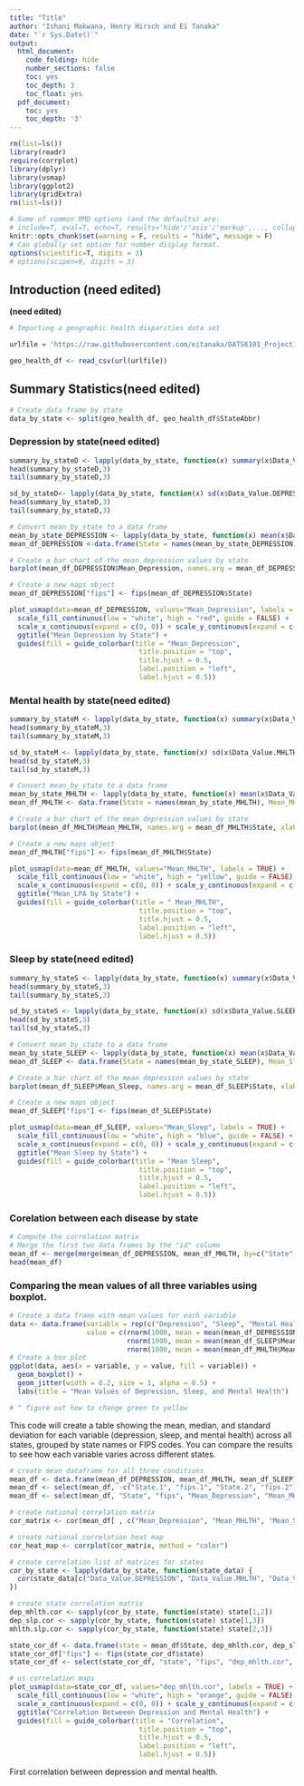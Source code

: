 ```yaml
---
title: "Title"
author: "Ishani Makwana, Henry Hirsch and Ei Tanaka"
date: "`r Sys.Date()`"
output:
  html_document:
    code_folding: hide
    number_sections: false
    toc: yes
    toc_depth: 3
    toc_float: yes
  pdf_document:
    toc: yes
    toc_depth: '3'
---
```


```r
rm(list=ls())
library(readr)
require(corrplot)
library(dplyr)
library(usmap)
library(ggplot2)
library(gridExtra)
rm(list=ls())
```

```r
# Some of common RMD options (and the defaults) are: 
# include=T, eval=T, echo=T, results='hide'/'asis'/'markup',..., collapse=F, warning=T, message=T, error=T, cache=T, fig.width=6, fig.height=4, fig.dim=c(6,4) #inches, fig.align='left'/'center','right', 
knitr::opts_chunk$set(warning = F, results = "hide", message = F)
# Can globally set option for number display format.
options(scientific=T, digits = 3) 
# options(scipen=9, digits = 3) 
```

## Introduction (need edited)
**(need edited)**

```r
# Importing a geographic health disparities data set

urlfile = 'https://raw.githubusercontent.com/eitanaka/DATS6101_Project1_Team2/main/dataset/geographic_health_disparities.csv'

geo_health_df <- read_csv(url(urlfile))
```

## Summary Statistics(need edited)
```r
# Create data frame by state
data_by_state <- split(geo_health_df, geo_health_df$StateAbbr)
```

### Depression by state(need edited)
```r
summary_by_stateD <- lapply(data_by_state, function(x) summary(x$Data_Value.DEPRESSION))
head(summary_by_stateD,3)
tail(summary_by_stateD,3)

sd_by_stateD<- lapply(data_by_state, function(x) sd(x$Data_Value.DEPRESSION))
head(summary_by_stateD,3)
tail(summary_by_stateD,3)

# Convert mean_by_state to a data frame
mean_by_state_DEPRESSION <- lapply(data_by_state, function(x) mean(x$Data_Value.DEPRESSION))
mean_df_DEPRESSION <-data.frame(State = names(mean_by_state_DEPRESSION), Mean_Depression=unlist(mean_by_state_DEPRESSION))

# Create a bar chart of the mean depression values by state
barplot(mean_df_DEPRESSION$Mean_Depression, names.arg = mean_df_DEPRESSION$State, xlab = "State", ylab = "Mean Depression Value", col = "red", main = "Mean Depression Values by State")

# Create a new maps object
mean_df_DEPRESSION["fips"] <- fips(mean_df_DEPRESSION$State)

plot_usmap(data=mean_df_DEPRESSION, values="Mean_Depression", labels = TRUE) +
  scale_fill_continuous(low = "white", high = "red", guide = FALSE) +
  scale_x_continuous(expand = c(0, 0)) + scale_y_continuous(expand = c(0, 0)) +
  ggtitle("Mean_Depression by State") +
  guides(fill = guide_colorbar(title = "Mean_Depression", 
                                title.position = "top", 
                                title.hjust = 0.5, 
                                label.position = "left",
                                label.hjust = 0.5))
```

### Mental health by state(need edited)
```r
summary_by_stateM <- lapply(data_by_state, function(x) summary(x$Data_Value.MHLTH))
head(summary_by_stateM,3)
tail(summary_by_stateM,3)

sd_by_stateM <- lapply(data_by_state, function(x) sd(x$Data_Value.MHLTH))
head(sd_by_stateM,3)
tail(sd_by_stateM,3)

# Convert mean_by_state to a data frame
mean_by_state_MHLTH <- lapply(data_by_state, function(x) mean(x$Data_Value.MHLTH))
mean_df_MHLTH <- data.frame(State = names(mean_by_state_MHLTH), Mean_MHLTH = unlist(mean_by_state_MHLTH))

# Create a bar chart of the mean depression values by state
barplot(mean_df_MHLTH$Mean_MHLTH, names.arg = mean_df_MHLTH$State, xlab = "State", ylab = "Mean Mental Value", col = "yellow", main = "Mean mental Values by State")

# Create a new maps object
mean_df_MHLTH["fips"] <- fips(mean_df_MHLTH$State)

plot_usmap(data=mean_df_MHLTH, values="Mean_MHLTH", labels = TRUE) +
  scale_fill_continuous(low = "white", high = "yellow", guide = FALSE) +
  scale_x_continuous(expand = c(0, 0)) + scale_y_continuous(expand = c(0, 0)) +
  ggtitle("Mean_LPA by State") +
  guides(fill = guide_colorbar(title = " Mean_MHLTH", 
                                title.position = "top", 
                                title.hjust = 0.5, 
                                label.position = "left",
                                label.hjust = 0.5))
```

### Sleep by state(need edited)
```r
summary_by_stateS <- lapply(data_by_state, function(x) summary(x$Data_Value.SLEEP))
head(summary_by_stateS,3)
tail(summary_by_stateS,3)

sd_by_stateS <- lapply(data_by_state, function(x) sd(x$Data_Value.SLEEP))
head(sd_by_stateS,3)
tail(sd_by_stateS,3)

# Convert mean_by_state to a data frame
mean_by_state_SLEEP <- lapply(data_by_state, function(x) mean(x$Data_Value.SLEEP))
mean_df_SLEEP <- data.frame(State = names(mean_by_state_SLEEP), Mean_Sleep = unlist(mean_by_state_SLEEP))

# Create a bar chart of the mean depression values by state
barplot(mean_df_SLEEP$Mean_Sleep, names.arg = mean_df_SLEEP$State, xlab = "State", ylab = "Mean SLEEP Value", col = "blue", main = "Mean SLEEP Values by State")

# Create a new maps object
mean_df_SLEEP["fips"] <- fips(mean_df_SLEEP$State)

plot_usmap(data=mean_df_SLEEP, values="Mean_Sleep", labels = TRUE) +
  scale_fill_continuous(low = "white", high = "blue", guide = FALSE) +
  scale_x_continuous(expand = c(0, 0)) + scale_y_continuous(expand = c(0, 0)) +
  ggtitle("Mean Sleep by State") +
  guides(fill = guide_colorbar(title = "Mean Sleep", 
                                title.position = "top", 
                                title.hjust = 0.5, 
                                label.position = "left",
                                label.hjust = 0.5))
```


### Corelation between each disease by state

```r
# Compute the correlation matrix
# Merge the first two data frames by the "id" column
mean_df <- merge(merge(mean_df_DEPRESSION, mean_df_MHLTH, by=c("State", "fips")), mean_df_SLEEP, by=c("State", "fips"))
head(mean_df)
```


### Comparing the mean values of all three variables using boxplot. 

```r
# Create a data frame with mean values for each variable
data <- data.frame(variable = rep(c("Depression", "Sleep", "Mental Health"), each = 100),
                   value = c(rnorm(1000, mean = mean(mean_df_DEPRESSION$Mean_Depression), sd = sd(mean_df_DEPRESSION$Mean_Depression)),
                             rnorm(1000, mean = mean(mean_df_SLEEP$Mean_Sleep), sd = sd(mean_df_SLEEP$Mean_Sleep)),
                             rnorm(1000, mean = mean(mean_df_MHLTH$Mean_MHLTH), sd = sd(mean_df_MHLTH$Mean_MHLTH))))
# Create a box plot
ggplot(data, aes(x = variable, y = value, fill = variable)) +
  geom_boxplot() +
  geom_jitter(width = 0.2, size = 1, alpha = 0.5) +
  labs(title = "Mean Values of Depression, Sleep, and Mental Health")

# ^ figure out how to change green to yellow
```


This code will create a table showing the mean, median, and standard deviation for each variable (depression, sleep, and mental health) across all states, grouped by state names or FIPS codes. You can compare the results to see how each variable varies across different states.

```r
# create mean dataframe for all three conditions
mean_df <- data.frame(mean_df_DEPRESSION, mean_df_MHLTH, mean_df_SLEEP)
mean_df <- select(mean_df, -c("State.1", "fips.1", "State.2", "fips.2"))
mean_df <- select(mean_df, "State", "fips", "Mean_Depression", "Mean_MHLTH", "Mean_Sleep")

# create national correlation matrix
cor_matrix <- cor(mean_df[ , c("Mean_Depression", "Mean_MHLTH", "Mean_Sleep")])

# create national correlation heat map
cor_heat_map <- corrplot(cor_matrix, method = "color")

# create correlation list of matrices for states
cor_by_state <- lapply(data_by_state, function(state_data) {
  cor(state_data[c("Data_Value.DEPRESSION", "Data_Value.MHLTH", "Data_Value.SLEEP")])
})

# create state correlation matrix
dep_mhlth.cor <- sapply(cor_by_state, function(state) state[1,2])
dep_slp.cor <- sapply(cor_by_state, function(state) state[1,3])
mhlth.slp.cor <- sapply(cor_by_state, function(state) state[2,3])

state_cor_df <- data.frame(state = mean_df$State, dep_mhlth.cor, dep_slp.cor, mhlth.slp.cor)
state_cor_df["fips"] <- fips(state_cor_df$state)
state_cor_df <- select(state_cor_df, "state", "fips", "dep_mhlth.cor", "dep_slp.cor", "mhlth.slp.cor")
```

```r
# us correlation maps
plot_usmap(data=state_cor_df, values="dep_mhlth.cor", labels = TRUE) +
  scale_fill_continuous(low = "white", high = "orange", guide = FALSE) +
  scale_x_continuous(expand = c(0, 0)) + scale_y_continuous(expand = c(0, 0)) +
  ggtitle("Correlation Betweeen Depression and Mental Health") +
  guides(fill = guide_colorbar(title = "Correlation", 
                                title.position = "top", 
                                title.hjust = 0.5, 
                                label.position = "left",
                                label.hjust = 0.5))

```

First correlation between depression and mental health. 


